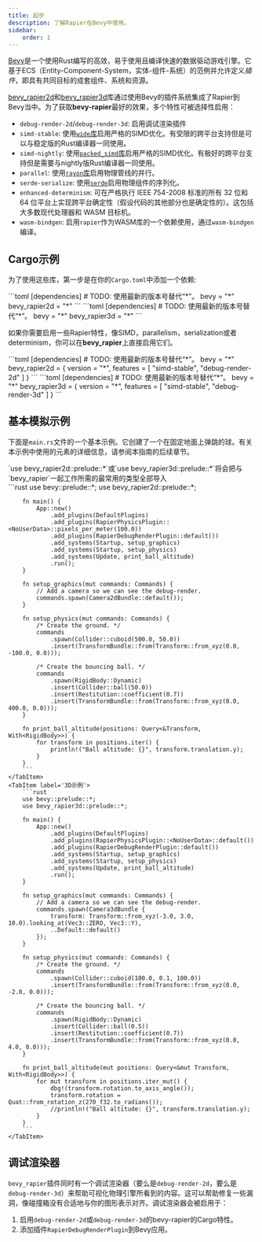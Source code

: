 ```yaml
---
title: 起步
description: 了解Rapier在Bevy中使用。
sidebar:
    order: 1
---
```


[Bevy](https://bevyengine.org)是一个使用Rust编写的高效，易于使用且编译快速的数据驱动游戏引擎。它基于ECS（Entity-Component-System，实体-组件-系统）的范例并允许定义*插件*，即具有共同目标的成套组件、系统和资源。

[bevy_rapier2d](https://crates.io/crates/bevy_rapier2d)和[bevy_rapier3d](https://crates.io/crates/bevy_rapier3d)库通过使用Bevy的插件系统集成了Rapier到Bevy当中。为了获取**bevy-rapier**最好的效果，多个特性可被选择性启用：

- `debug-render-2d`/`debug-render-3d`: 启用调试渲染插件
- `simd-stable`: 使用[`wide`库](https://crates.io/crates/wide)启用严格的SIMD优化。有受限的跨平台支持但是可以与稳定版的Rust编译器一同使用。
- `simd-nightly`: 使用[`packed_simd`库](https://crates.io/crates/packed_simd)启用严格的SIMD优化。有极好的跨平台支持但是需要与nightly版Rust编译器一同使用。
- `parallel`: 使用[`rayon`库](https://crates.io/crates/rayon)启用物理管线的并行。
- `serde-serialize`: 使用[`serde`](https://crates.io/crates/serde)启用物理组件的序列化。
- `enhanced-determinism`: 可在严格执行 IEEE 754-2008 标准的所有 32 位和 64 位平台上实现跨平台确定性（假设代码的其他部分也是确定性的）。这包括大多数现代处理器和 WASM 目标机。
- `wasm-bindgen`: 启用`rapier`作为WASM库的一个依赖使用，通过`wasm-bindgen`编译。

## Cargo示例

为了使用这些库，第一步是在你的`Cargo.toml`中添加一个依赖:

<Tabs syncKey='example-dimension-type'>
    <TabItem label='2D示例'>
        ```toml
        [dependencies]
        # TODO: 使用最新的版本号替代“*”。
        bevy = "*"
        bevy_rapier2d = "*"
        ```
    </TabItem>
    <TabItem label='3D示例'>
        ```toml
        [dependencies]
        # TODO: 使用最新的版本号替代“*”。
        bevy = "*"
        bevy_rapier3d = "*"
        ```
    </TabItem>
</Tabs>

如果你需要启用一些Rapier特性，像SIMD，parallelism，serialization或者determinism，你可以在**bevy_rapier**上直接启用它们。

<Tabs syncKey='example-dimension-type'>
    <TabItem label='2D示例'>
        ```toml
        [dependencies]
        # TODO: 使用最新的版本号替代“*”。
        bevy = "*"
        bevy_rapier2d = { version = "*", features = [ "simd-stable", "debug-render-2d" ] }
        ```
    </TabItem>
    <TabItem label='3D示例'>
        ```toml
        [dependencies]
        # TODO: 使用最新的版本号替代“*”。
        bevy = "*"
        bevy_rapier3d = { version = "*", features = [ "simd-stable", "debug-render-3d" ] }
        ```
    </TabItem>
</Tabs>

## 基本模拟示例

下面是`main.rs`文件的一个基本示例。它创建了一个在固定地面上弹跳的球。有关本示例中使用的元素的详细信息，请参阅本指南的后续章节。

<Aside type='note'>`use bevy_rapier2d::prelude::*`或`use bevy_rapier3d::prelude::*`将会把与`bevy_rapier`一起工作所需的最常用的类型全部导入</Aside>

<Tabs syncKey='example-dimension-type'>
    <TabItem label='2D示例'>
        ```rust
        use bevy::prelude::*;
        use bevy_rapier2d::prelude::*;

        fn main() {
            App::new()
                .add_plugins(DefaultPlugins)
                .add_plugins(RapierPhysicsPlugin::<NoUserData>::pixels_per_meter(100.0))
                .add_plugins(RapierDebugRenderPlugin::default())
                .add_systems(Startup, setup_graphics)
                .add_systems(Startup, setup_physics)
                .add_systems(Update, print_ball_altitude)
                .run();
        }

        fn setup_graphics(mut commands: Commands) {
            // Add a camera so we can see the debug-render.
            commands.spawn(Camera2dBundle::default());
        }

        fn setup_physics(mut commands: Commands) {
            /* Create the ground. */
            commands
                .spawn(Collider::cuboid(500.0, 50.0))
                .insert(TransformBundle::from(Transform::from_xyz(0.0, -100.0, 0.0)));

            /* Create the bouncing ball. */
            commands
                .spawn(RigidBody::Dynamic)
                .insert(Collider::ball(50.0))
                .insert(Restitution::coefficient(0.7))
                .insert(TransformBundle::from(Transform::from_xyz(0.0, 400.0, 0.0)));
        }

        fn print_ball_altitude(positions: Query<&Transform, With<RigidBody>>) {
            for transform in positions.iter() {
                println!("Ball altitude: {}", transform.translation.y);
            }
        }
        ```
    </TabItem>
    <TabItem label='3D示例'>
        ```rust
        use bevy::prelude::*;
        use bevy_rapier3d::prelude::*;

        fn main() {
            App::new()
                .add_plugins(DefaultPlugins)
                .add_plugins(RapierPhysicsPlugin::<NoUserData>::default())
                .add_plugins(RapierDebugRenderPlugin::default())
                .add_systems(Startup, setup_graphics)
                .add_systems(Startup, setup_physics)
                .add_systems(Update, print_ball_altitude)
                .run();
        }

        fn setup_graphics(mut commands: Commands) {
            // Add a camera so we can see the debug-render.
            commands.spawn(Camera3dBundle {
                transform: Transform::from_xyz(-3.0, 3.0, 10.0).looking_at(Vec3::ZERO, Vec3::Y),
                ..Default::default()
            });
        }

        fn setup_physics(mut commands: Commands) {
            /* Create the ground. */
            commands
                .spawn(Collider::cuboid(100.0, 0.1, 100.0))
                .insert(TransformBundle::from(Transform::from_xyz(0.0, -2.0, 0.0)));

            /* Create the bouncing ball. */
            commands
                .spawn(RigidBody::Dynamic)
                .insert(Collider::ball(0.5))
                .insert(Restitution::coefficient(0.7))
                .insert(TransformBundle::from(Transform::from_xyz(0.0, 4.0, 0.0)));
        }

        fn print_ball_altitude(mut positions: Query<&mut Transform, With<RigidBody>>) {
            for mut transform in positions.iter_mut() {
                dbg!(transform.rotation.to_axis_angle());
                transform.rotation = Quat::from_rotation_z(270_f32.to_radians());
                //println!("Ball altitude: {}", transform.translation.y);
            }
        }
        ```
    </TabItem>
</Tabs>

## 调试渲染器

`bevy_rapier`插件同时有一个调试渲染器（要么是`debug-render-2d`，要么是`debug-render-3d`）来帮助可视化物理引擎所看到的内容。这可以帮助修复一些漏洞，像碰撞箱没有合适地与你的图形表示对齐。调试渲染器会被启用于：

1. 启用`debug-render-2d`或`debug-render-3d`的bevy-rapier的Cargo特性。
2. 添加插件`RapierDebugRenderPlugin`到Bevy应用。

<Image src={BevyRapierDebugRender3DExample} alt='' />